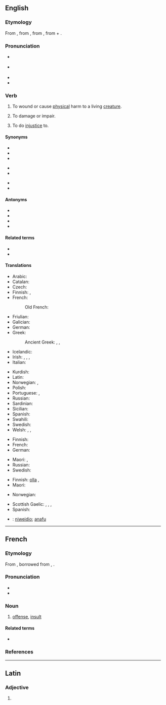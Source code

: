 ==English==
{{wikipedia|injury}}

===Etymology===
From {{m|en|injury}}, from {{der|en|xno|injurie}}, from {{der|en|la|iniūria||injustice; wrong; offense}}, from {{m|la|in-||not}} + {{m|la|ius|iūs, iūris|right, law}}.

===Pronunciation===
* {{a|GA}} {{IPA|/ˈɪndʒɚ/|lang=en}}
* {{a|RP}} {{IPA|/ˈɪndʒə/|lang=en}}
* {{audio|en-us-injure.ogg|Audio (US)|lang=en}}
* {{rhymes|ɪndʒə(ɹ)|lang=en}}

===Verb===
{{en-verb|injur}}

# {{lb|en|transitive}} To wound or cause [[physical]] harm to a living [[creature]].
# {{lb|en|transitive}} To damage or impair.
# {{lb|en|transitive}} To do [[injustice]] to.

====Synonyms====
{{top3}}
* {{l|en|harm}}
* {{l|en|damage}}
* {{l|en|hurt}}
{{mid3}}
* {{l|en|disfigure}}
* {{l|en|wound}}
{{mid3}}
* {{l|en|mar}}
* {{l|en|impair}}
{{bottom}}

====Antonyms====
* {{l|en|praise}}
* {{l|en|help}}
* {{l|en|preserve}}
* {{l|en|benefit}}

====Related terms====
* {{l|en|injurious}}
* {{l|en|injury}}

====Translations====
{{trans-top|to wound or cause physical harm}}
* Arabic: {{t+|ar|جَرَحَ}}
* Catalan: {{t+|ca|ferir}}
* Czech: {{t+|cs|zranit}}
* Finnish: {{t+|fi|vahingoittaa}}, {{t+|fi|haavoittaa}}
* French: {{t+|fr|blesser}}
*: Old French: {{t|fro|blechier}}
* Friulian: {{t|fur|ferî}}
* Galician: {{t+|gl|ferir}}
* German: {{t+|de|verletzen}}
* Greek:
*: Ancient Greek: {{t|grc|τιτρώσκω}}, {{t|grc|τραυματίζω}}, {{t|grc|βλάπτω}}
* Icelandic: {{t+|is|slasa}}
* Irish: {{t|ga|déan díobháil}}, {{t|ga|díobháil}}, {{t+|ga|leon}}, {{t|ga|gortaigh}}
* Italian: {{t+|it|ferire}}
{{trans-mid}}
* Kurdish: {{t+|ku|birîndar kirin|sc=ku-Arab}}
* Latin: {{t+|la|nocere}}
* Norwegian: {{t+|no|skade}}, {{t|no|såre}}
* Polish: {{t+|pl|ranić}}
* Portuguese: {{t+|pt|ferir}}, {{t+|pt|machucar}}
* Russian: {{t+|ru|ра́нить}}
* Sardinian: {{t|sc|fèrrere}}
* Sicilian: {{t+|scn|firiri}}
* Spanish: {{t+|es|herir}}
* Swahili: {{t+|sw|jeruhi|alt=-jeruhi}}
* Swedish: {{t+|sv|skada}}
* Welsh: {{t+|cy|anafu}}, {{t+|cy|niweidio}}, {{t+|cy|brifo}}
{{trans-bottom}}

{{trans-top|to cause damage or impair}}
* Finnish: {{t+|fi|vahingoittaa}}
* French: {{t+|fr|blesser}}
* German: {{t+|de|verletzen}}
{{trans-mid}}
* Maori: {{t|mi|whakakino}}, {{t|mi|tunuhuruhuru}}
* Russian: {{t+|ru|повреди́ть}}
* Swedish: {{t+|sv|skada}}
{{trans-bottom}}

{{trans-top|to do injustice to}}
* Finnish: [[olla#Finnish|olla]] {{t+|fi|epäoikeudenmukainen}}, {{t+|fi|loukata}}
* Maori: {{t|mi|tunuhuruhuru}}
{{trans-mid}}
* Norwegian: {{t+|no|skade}}
{{trans-bottom}}

{{checktrans-top}}
* Scottish Gaelic: {{t-check|gd|leòn}}, {{t-check|gd|ciùrr}}, {{t-check|gd|sàraich}}, {{t-check|gd|mill}}
* Spanish: {{t+check|es|lastimar}}
{{trans-mid}}
* {{ttbc|cy}}: [[niweidio]]; [[anafu]]
{{trans-bottom}}

----

==French==

===Etymology===
From {{inh|fr|fro|injurie}}, borrowed from {{bor|fr|la|injuria}}, {{m|la|iniūria}}.

===Pronunciation===
* {{fr-IPA}}
* {{audio|Fr-injure.ogg|audio|lang=fr}}

===Noun===
{{fr-noun|f}}

# [[offense]], [[insult]]

====Related terms====
* {{l|fr|injurier}}

===References===
{{R:TLFi}}

----

==Latin==

===Adjective===
{{la-adj-form|injūre}}

# {{inflection of|injūrus||voc|m|s|lang=la}}